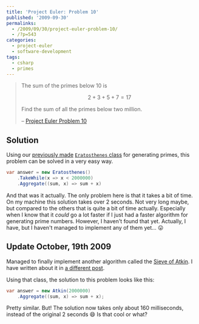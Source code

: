 ---
title: 'Project Euler: Problem 10'
published: '2009-09-30'
permalinks:
  - /2009/09/30/project-euler-problem-10/
  - /?p=543
categories:
  - project-euler
  - software-development
tags:
  - csharp
  - primes
---

> The sum of the primes below 10 is
>
> $$
> 2 + 3 + 5 + 7 = 17
> $$
>
> Find the sum of all the primes below two million.
>
> – [Project Euler Problem 10](https://projecteuler.net/problem=10)

## Solution

Using our [previously made](/?p=176) [`Eratosthenes` class](/?p=626) for generating primes, this problem can be solved in a very easy way.

```csharp
var answer = new Eratosthenes()
    .TakeWhile(x => x < 2000000)
    .Aggregate((sum, x) => sum + x)
```

And that was it actually. The only problem here is that it takes a bit of time. On my machine this solution takes over 2 seconds. Not very long maybe, but compared to the others that is quite a bit of time actually. Especially when I know that it _could_ go a lot faster if I just had a faster algorithm for generating prime numbers. However, I haven't found that yet. Actually, I have, but I haven't managed to implement any of them yet... 😛

## Update October, 19th 2009

Managed to finally implement another algorithm called the [Sieve of Atkin](http://en.wikipedia.org/wiki/Sieve_of_Atkin). I have written about it in [a different post](/?p=674).

Using that class, the solution to this problem looks like this:

```csharp
var answer = new Atkin(2000000)
    .Aggregate((sum, x) => sum + x);
```

Pretty similar. But! The solution now takes only about 160 milliseconds, instead of the original 2 seconds 😄 Is that cool or what?
